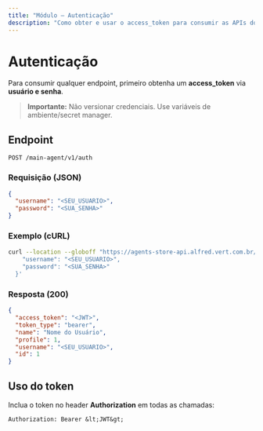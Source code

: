 ```yaml
---
title: "Módulo — Autenticação"
description: "Como obter e usar o access_token para consumir as APIs do Main Agents Store."
---
```


# Autenticação

Para consumir qualquer endpoint, primeiro obtenha um **access_token** via **usuário e senha**.

> **Importante:** Não versionar credenciais. Use variáveis de ambiente/secret manager.

## Endpoint

```
POST /main-agent/v1/auth
```

### Requisição (JSON)
```json
{
  "username": "<SEU_USUARIO>",
  "password": "<SUA_SENHA>"
}
```

### Exemplo (cURL)
```bash
curl --location --globoff "https://agents-store-api.alfred.vert.com.br/main-agent/v1/auth"   --header "accept: application/json"   --header "Content-Type: application/json"   --data '{
    "username": "<SEU_USUARIO>",
    "password": "<SUA_SENHA>"
  }'
```

### Resposta (200)
```json
{
  "access_token": "<JWT>",
  "token_type": "bearer",
  "name": "Nome do Usuário",
  "profile": 1,
  "username": "<SEU_USUARIO>",
  "id": 1
}
```

## Uso do token

Inclua o token no header **Authorization** em todas as chamadas:

```http
Authorization: Bearer &lt;JWT&gt;
```
